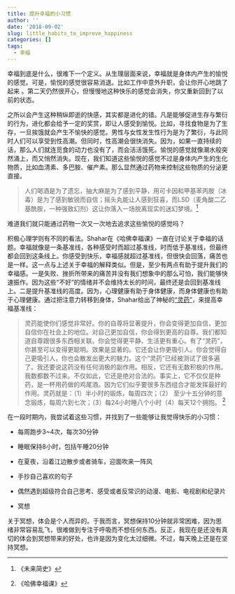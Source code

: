 ```yaml
---
title: 提升幸福的小习惯
author: ''
date: '2018-09-02'
slug: little_habits_to_improve_happiness
categories: []
tags:
  - 幸福
---
```



幸福到底是什么，很难下一个定义。从生理层面来说，幸福就是身体内产生的愉悦的感觉。可是，愉悦的感觉很容易消退。比如工作中意外升职，会让你开心地跳了起来
。第二天仍然很开心，但慢慢地这种快乐的感觉会消失，你又重新回到了以前的状态。

之所以会产生这种稍纵即逝的快感，其实都是进化的错。凡是能够促进生存与繁衍的行为，进化都会给予一定的奖赏，即让人感受到愉悦。比如，寻找食物是为了生存，一旦挨饿就会产生不愉快的感觉。男性与女性发生性行为是为了繁衍，与此同时人们可以享受到性高潮。但同时，性高潮会很快消失。因为，如果一直持续的话，那么人们就连觅食的动力也没有了，而会活活饿死。愉悦的感觉就像潮水般突然涌上，而又悄然消失。现在，我们知道这些愉悦的感觉不过是身体内产生的生化物质，比如血清素、多巴胺、催产素。那么显然通过药物来控制这些物质的分泌更直接。

>人们喝酒是为了遗忘，抽大麻是为了感到平静，用可卡因和甲基苯丙胺（冰毒）是为了感到敏锐而自信；摇头丸能让人感到狂喜，而LSD（麦角酸二乙基酰胺，一种强致幻剂）这让你落入一场脱离现实的迷幻梦境。^[《未来简史》]

难道我们就只能通过药物一次又一次地去追求这些愉悦的感觉吗？

积极心理学则有不同的看法。Shahar在《哈佛幸福课》一直在讨论关于幸福的话题。幸福就像是一条基准线，各种感受时而超过基准线，时而低于基准线，但最终都会回到这条线上。你感受到快乐，幸福感就超过基准线，但很快会回落，痛苦也是一样。这一点与上述关于幸福的解释类似。但是，至少有两点有助于提升我们的幸福感。一是失败、挫折所带来的痛苦并没有我们想象中的那么可怕，我们能够快速振作。因为这些“不好”的情绪并不会维持太长的时间，最终还是会回到基准线上。二是提升基准线的高度。因为，心理健康有助于身体健康，而身体健康也有助于心理健康。通过把注意力转移到身体，Shahar给出了神秘的[“灵药”](http://open.163.com/movie/2006/1/L/P/M6HV755O6_M6I43ETLP.html)，来提高幸福基准线：

>灵药能使你们感觉非常好。你的自尊将显著提升，你会变得更加自信，更加自信你在社会上的地位。对自己更加自信，你会得到更高的自尊。我们都知道自尊跟很多东西相关联。你会觉得更平静、生活更有重心。有了“灵药”，你甚至可以变得更聪明。效果是显著的。它还会让你更吸引人。你会觉得自己更吸引人，你也会散发出更大的魅力。这个“灵药”已经被测试了很多遍了。我还要说这药没有任何消极的副作用。相反，它还有无数积极的作用。我数都数不过来。不仅如此，它还是绝对合法的。事实上，它不仅仅是种药，是一杯用药做的鸡尾酒。因为它们似乎要很多东西组合才能发挥最好的作用。灵药就是：（1）半小时的锻炼，每周四次；（2）
至少十五分钟的意念锻炼，每周六到七次；（3）每24小时睡八个小时（4）每天12个拥抱。
^[《哈佛幸福课》]

在一段时期内，我尝试着这些习惯，并找到了一些能够让我觉得快乐的小习惯：

* 每周跑步3~4次，每次30分钟

* 睡眠保持8小时，包括午睡20分钟

* 在夏夜，沿着江边散步或者骑车，迎面吹来一阵风

* 手抄自己喜欢的句子

* 偶然遇到超级符合自己思考、感受或者反常识的动漫、电影、电视剧和纪录片

* 冥想

关于冥想，体会是个人而异的。于我而言，冥想保持10分钟就非常困难，因为思绪非常容易乱飞，很难做到专注于呼吸而不想任何东西。反正，我现在是还没有真切的体会到冥想带来的好处，也许是因为变化太过细微。不过，每天晚上还是在坚持冥想。
